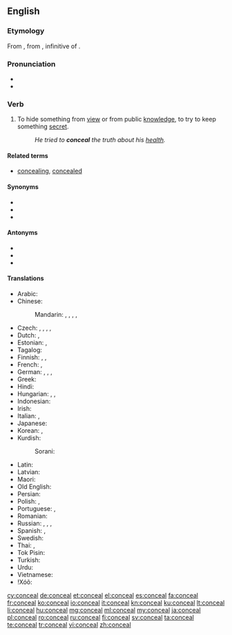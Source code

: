 ==English==

===Etymology===
From {{etyl|fro|en}} {{term|conceler||hide, disguise|lang=fro}}, from {{etyl|la|en}} {{term/t|la|concelāre}}, infinitive of {{term/t|la|concelō||carefully disguise}}.

===Pronunciation===
* {{audio|en-us-conceal.ogg|Audio (US)}}
* {{rhymes|iːl}}

===Verb===
{{en-verb}}

# {{context|transitive|lang=en}} To hide something from [[view]] or from public [[knowledge]], to try to keep something [[secret]].
#: ''He tried to '''conceal''' the truth about his [[health]].''

====Related terms====
* [[concealing]], [[concealed]]

====Synonyms====
* {{l/en|hide}}
* {{l/en|obfuscate}}
* {{l/en|secrete}}

====Antonyms====
* {{l/en|reveal}}
* {{l/en|uncover}}
* {{l/en|admit}}

====Translations====
{{trans-top|to hide something}}
* Arabic: {{t|ar|أخفى|tr=ʾaxfā|sc=Arab}}
* Chinese:
*: Mandarin: {{t|cmn|隱瞞|sc=Hani}}, {{t+|cmn|隐瞒|tr=yǐnmán|sc=Hani}}, {{t+|cmn|隱藏|sc=Hani}}, {{t+|cmn|隐藏|tr=yǐncáng|sc=Hani}}, {{t+|cmn|藏|tr=cáng|sc=Hani}}
* Czech: {{t+|cs|skrýt}}, {{t|cs|skrývat}}, {{t|cs|ukrýt}}, {{t+|cs|schovat}}, {{t|cs|zakrýt}}
* Dutch: {{t+|nl|verbergen}}, {{t+|nl|verstoppen}}
* Estonian: {{t|et|varjama}}, {{t|et|peitma}}
* Tagalog: {{t|tl|itago}}
* Finnish: {{t+|fi|kätkeä}}, {{t+|fi|salata}}, {{t+|fi|peittää}}
* French: {{t+|fr|dissimuler}}, {{t+|fr|cacher}}
* German: {{t+|de|verbergen}}, {{t+|de|verheimlichen}}, {{t+|de|verschleiern}}, {{t+|de|verschweigen}}
* Greek: {{t+|el|αποκρύπτω}}
* Hindi: {{t|hi|छिपाना|tr=chipānā|sc=Deva}}
* Hungarian: {{t+|hu|titkol}}, {{t+|hu|eltitkol}}, {{t+|hu|elrejt}}
* Indonesian: {{t+|id|menyembunyikan}}
* Irish: {{t|ga|ceil}}
* Italian: {{t+|it|nascondere}}, {{t+|it|celare}}
* Japanese: {{t|ja|隠す|tr=かくす, kakusu|sc=Jpan}}
* Korean: {{t+|ko|숨기다|tr=sumgida|sc=Hang}}, {{t+|ko|감추다|tr=gamchuda|sc=Hang}}
* Kurdish:
*: Sorani: {{t|ku|شاردنه‌وه‌|tr=shArdinawa|sc=ku-Arab}}
{{trans-mid}}
* Latin: {{t|la|occulō}}
* Latvian: {{t+|lv|slēpt}}
* Maori: {{t|mi|whakangaro}}
* Old English: {{t|ang|mīþan}}
* Persian: {{t+|fa|پنهان کردن|tr=panhân kardan|sc=fa-Arab}}
* Polish: {{t+|pl|ukrywać}}, {{t+|pl|chować}}
* Portuguese: {{t+|pt|esconder}}, {{t+|pt|omitir}}
* Romanian: {{t+|ro|ascunde}}
* Russian: {{t+|ru|скрывать|tr=skryvátʹ}} {{impf}}, {{t+|ru|скрыть|tr=skrýtʹ}} {{pf.}}, {{t+|ru|прятать|tr=prjátatʹ}} {{impf}}, {{t+|ru|спрятать|tr=sprjátatʹ}} {{pf.}}
* Spanish: {{t+|es|esconder}}, {{t+|es|ocultar}}
* Swedish: {{t+|sv|dölja}}
* Thai: {{t|th|ปิดบัง|tr=bpìt bang|sc=Thai}}, {{t+|th|ปกปิด|tr=bpòk bpìt|sc=Thai}}
* Tok Pisin: {{t|tpi|karamapim}}
* Turkish: {{t+|tr|gizlemek}}
* Urdu: {{t|ur|چھپانا|tr=chipānā|sc=ur-Arab}}
* Vietnamese: {{t+|vi|giấu}}
* ǃXóõ: {{t|nmn|!n̥áʻa}}
{{trans-bottom}}

[[cy:conceal]]
[[de:conceal]]
[[et:conceal]]
[[el:conceal]]
[[es:conceal]]
[[fa:conceal]]
[[fr:conceal]]
[[ko:conceal]]
[[io:conceal]]
[[it:conceal]]
[[kn:conceal]]
[[ku:conceal]]
[[lt:conceal]]
[[li:conceal]]
[[hu:conceal]]
[[mg:conceal]]
[[ml:conceal]]
[[my:conceal]]
[[ja:conceal]]
[[pl:conceal]]
[[ro:conceal]]
[[ru:conceal]]
[[fi:conceal]]
[[sv:conceal]]
[[ta:conceal]]
[[te:conceal]]
[[tr:conceal]]
[[vi:conceal]]
[[zh:conceal]]